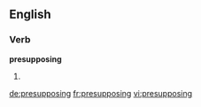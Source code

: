 ==English==

===Verb===
'''presupposing'''

# {{present participle of|presuppose}}

[[de:presupposing]]
[[fr:presupposing]]
[[vi:presupposing]]